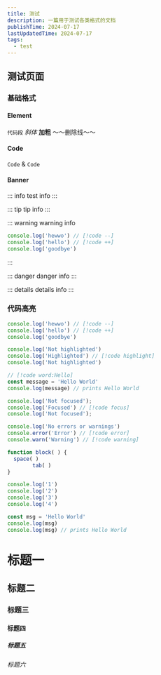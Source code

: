 ```yaml
---
title: 测试
description: 一篇用于测试各类格式的文档
publishTime: 2024-07-17
lastUpdatedTime: 2024-07-17
tags: 
  - test
---
```


## 测试页面

### 基础格式

#### Element

`代码段` *斜体* **加粗** ～～删除线～～

#### Code

`Code` & `Code`

#### Banner

::: info
test info
:::

::: tip
tip info
:::

::: warning
warning info

```ts
console.log('hewwo') // [!code --]
console.log('hello') // [!code ++]
console.log('goodbye')
```

:::

::: danger
danger info
:::

::: details
details info
:::

### 代码高亮

```ts
console.log('hewwo') // [!code --]
console.log('hello') // [!code ++]
console.log('goodbye')
```

```ts
console.log('Not highlighted')
console.log('Highlighted') // [!code highlight]
console.log('Not highlighted')
```

```ts
// [!code word:Hello]
const message = 'Hello World'
console.log(message) // prints Hello World
```

```ts
console.log('Not focused');
console.log('Focused') // [!code focus]
console.log('Not focused');
```

```ts
console.log('No errors or warnings')
console.error('Error') // [!code error]
console.warn('Warning') // [!code warning]
```

```js
function block( ) {
  space( )
		tab( ) 
}
```

```js {1,3-4}
console.log('1')
console.log('2')
console.log('3')
console.log('4')
```

```js /Hello/
const msg = 'Hello World'
console.log(msg)
console.log(msg) // prints Hello World
```

# 标题一
## 标题二
### 标题三
#### 标题四
##### 标题五
###### 标题六
